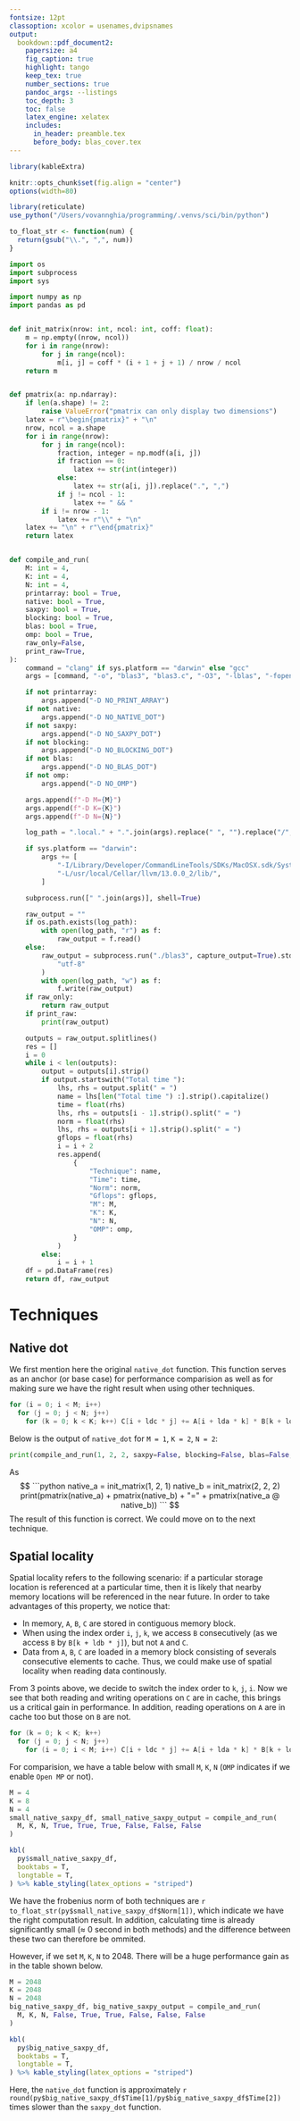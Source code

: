 ```yaml
---
fontsize: 12pt
classoption: xcolor = usenames,dvipsnames
output:
  bookdown::pdf_document2:
    papersize: a4
    fig_caption: true
    highlight: tango
    keep_tex: true
    number_sections: true
    pandoc_args: --listings
    toc_depth: 3
    toc: false
    latex_engine: xelatex
    includes:
      in_header: preamble.tex
      before_body: blas_cover.tex
---
```


```r
library(kableExtra)

knitr::opts_chunk$set(fig.align = "center")
options(width=80)

library(reticulate)
use_python("/Users/vovannghia/programming/.venvs/sci/bin/python")

to_float_str <- function(num) {
  return(gsub("\\.", ",", num))
}
```

```python
import os
import subprocess
import sys

import numpy as np
import pandas as pd


def init_matrix(nrow: int, ncol: int, coff: float):
    m = np.empty((nrow, ncol))
    for i in range(nrow):
        for j in range(ncol):
            m[i, j] = coff * (i + 1 + j + 1) / nrow / ncol
    return m


def pmatrix(a: np.ndarray):
    if len(a.shape) != 2:
        raise ValueError("pmatrix can only display two dimensions")
    latex = r"\begin{pmatrix}" + "\n"
    nrow, ncol = a.shape
    for i in range(nrow):
        for j in range(ncol):
            fraction, integer = np.modf(a[i, j])
            if fraction == 0:
                latex += str(int(integer))
            else:
                latex += str(a[i, j]).replace(".", ",")
            if j != ncol - 1:
                latex += " && "
        if i != nrow - 1:
            latex += r"\\" + "\n"
    latex += "\n" + r"\end{pmatrix}"
    return latex


def compile_and_run(
    M: int = 4,
    K: int = 4,
    N: int = 4,
    printarray: bool = True,
    native: bool = True,
    saxpy: bool = True,
    blocking: bool = True,
    blas: bool = True,
    omp: bool = True,
    raw_only=False,
    print_raw=True,
):
    command = "clang" if sys.platform == "darwin" else "gcc"
    args = [command, "-o", "blas3", "blas3.c", "-O3", "-lblas", "-fopenmp", "-lm"]

    if not printarray:
        args.append("-D NO_PRINT_ARRAY")
    if not native:
        args.append("-D NO_NATIVE_DOT")
    if not saxpy:
        args.append("-D NO_SAXPY_DOT")
    if not blocking:
        args.append("-D NO_BLOCKING_DOT")
    if not blas:
        args.append("-D NO_BLAS_DOT")
    if not omp:
        args.append("-D NO_OMP")

    args.append(f"-D M={M}")
    args.append(f"-D K={K}")
    args.append(f"-D N={N}")

    log_path = ".local." + ".".join(args).replace(" ", "").replace("/", ".") + ".log"

    if sys.platform == "darwin":
        args += [
            "-I/Library/Developer/CommandLineTools/SDKs/MacOSX.sdk/System/Library/Frameworks/Accelerate.framework/Versions/Current/Frameworks/vecLib.framework/Headers/",
            "-L/usr/local/Cellar/llvm/13.0.0_2/lib/",
        ]

    subprocess.run([" ".join(args)], shell=True)

    raw_output = ""
    if os.path.exists(log_path):
        with open(log_path, "r") as f:
            raw_output = f.read()
    else:
        raw_output = subprocess.run("./blas3", capture_output=True).stdout.decode(
            "utf-8"
        )
        with open(log_path, "w") as f:
            f.write(raw_output)
    if raw_only:
        return raw_output
    if print_raw:
        print(raw_output)

    outputs = raw_output.splitlines()
    res = []
    i = 0
    while i < len(outputs):
        output = outputs[i].strip()
        if output.startswith("Total time "):
            lhs, rhs = output.split(" = ")
            name = lhs[len("Total time ") :].strip().capitalize()
            time = float(rhs)
            lhs, rhs = outputs[i - 1].strip().split(" = ")
            norm = float(rhs)
            lhs, rhs = outputs[i + 1].strip().split(" = ")
            gflops = float(rhs)
            i = i + 2
            res.append(
                {
                    "Technique": name,
                    "Time": time,
                    "Norm": norm,
                    "Gflops": gflops,
                    "M": M,
                    "K": K,
                    "N": N,
                    "OMP": omp,
                }
            )
        else:
            i = i + 1
    df = pd.DataFrame(res)
    return df, raw_output

```

# Techniques
## Native dot

We first mention here the original `native_dot` function. This function serves as an anchor (or base case) for performance comparision as well as for making sure we have the right result when using other techniques.

```c
for (i = 0; i < M; i++)
  for (j = 0; j < N; j++)
    for (k = 0; k < K; k++) C[i + ldc * j] += A[i + lda * k] * B[k + ldb * j];
```

Below is the output of `native_dot` for `M = 1`, `K = 2`, `N = 2`:
```python
print(compile_and_run(1, 2, 2, saxpy=False, blocking=False, blas=False, omp=False, raw_only=True))
```
As
$$
```python
native_a = init_matrix(1, 2, 1)
native_b = init_matrix(2, 2, 2)
print(pmatrix(native_a) + pmatrix(native_b) + "=" + pmatrix(native_a @ native_b))
```
$$
The result of this function is correct. We could move on to the next technique.

## Spatial locality

Spatial locality refers to the following scenario: if a particular storage location is referenced at a particular time, then it is likely that nearby memory locations will be referenced in the near future. In order to take advantages of this property, we notice that:

  - In memory, `A`, `B`, `C` are stored in contiguous memory block.
  - When using the index order `i`, `j`, `k`, we access `B` consecutively (as we access `B` by `B[k + ldb * j]`), but not `A` and `C`.
  - Data from `A`, `B`, `C` are loaded in a memory block consisting of severals consecutive elements to cache. Thus, we could make use of spatial locality when reading data continously.

From 3 points above, we decide to switch the index order to `k`, `j`, `i`. Now we see that both reading and writing operations on `C` are in cache, this brings us a critical gain in performance. In addition, reading operations on `A` are in cache too but those on `B` are not.
```c
for (k = 0; k < K; k++)
  for (j = 0; j < N; j++)
    for (i = 0; i < M; i++) C[i + ldc * j] += A[i + lda * k] * B[k + ldb * j];
```

For comparision, we have a table below with small `M`, `K`, `N` (`OMP` indicates if we enable `Open MP` or not).
```python
M = 4
K = 8
N = 4
small_native_saxpy_df, small_native_saxpy_output = compile_and_run(
  M, K, N, True, True, True, False, False, False
)
```
```r
kbl(
  py$small_native_saxpy_df,
  booktabs = T,
  longtable = T,
) %>% kable_styling(latex_options = "striped")
```

We have the frobenius norm of both techniques are `r to_float_str(py$small_native_saxpy_df$Norm[1])`, which indicate we have the right computation result. In addition, calculating time is already significantly small ($\approx$ 0 second in both methods) and the difference between these two can therefore be ommited.

However, if we set `M`, `K`, `N` to 2048. There will be a huge performance gain as in the table shown below.
```python
M = 2048
K = 2048
N = 2048
big_native_saxpy_df, big_native_saxpy_output = compile_and_run(
  M, K, N, False, True, True, False, False, False
)
```
```r
kbl(
  py$big_native_saxpy_df,
  booktabs = T,
  longtable = T,
) %>% kable_styling(latex_options = "striped")
```

Here, the `native_dot` function is approximately `r round(py$big_native_saxpy_df$Time[1]/py$big_native_saxpy_df$Time[2])` times slower than the `saxpy_dot` function.
